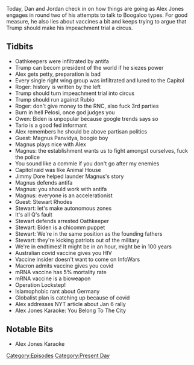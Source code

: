 {{Episode
    | title             = January 28-31, 2021
    | caption           = [https://knowledgefight.libsyn.com/526-january-28-31-2021 Listen to this episode on Libsyn]
    | episodeNumber     = 526
    | length            = 02:00:49
    | airDate           = February 1, 2021
    | coverageStartDate = January 28, 2021
    | coverageEndDate   = January 31, 2021
    | episodeType       = [[:Category:Present Day|Present Day]]
    | appearance        = [[Roger Stone]], [[Marco Rubio]], [[Owen Shroyer]], [[Enrique Tario]], [[Magnus Panvidya]], [[Jimmy Dore]], [[Stewart Rhodes]], [[Emmanuel Macron]]
    | oocDrop           = Burn in hell, Nietzsche and Biden!
    | previousEpisode   = [[525: January 27, 2021]]
    | nextEpisode       = [[527: February 4, 2021]]
}}

{{Stub}}

Today, Dan and Jordan check in on how things are going as Alex Jones engages in round two of his attempts to talk to Boogaloo types. For good measure, he also lies about vaccines a bit and keeps trying to argue that Trump should make his impeachment trial a circus.

==Tidbits==

*Oathkeepers were infiltrated by antifa
*Trump can becom president of the world if he siezes power
*Alex gets petty, preparation is bad
*Every single right wing group was infiltrated and lured to the Capitol
*Roger: history is written by the left
*Trump should turn impeachment trial into circus
*Trump should run against Rubio
*Roger: don't give money to the RNC, also fuck 3rd parties
*Burn in hell Pelosi, once god judges you
*Owen: Biden is unpopular because google trends says so
*Tario is a good fed informant
*Alex remembers he should be above partisan politics
*Guest: Magnus Panvidya, boogie boy
*Magnus plays nice with Alex
*Magnus: the establishment wants us to fight amongst ourselves, fuck the police
*You sound like a commie if you don't go after my enemies
*Capitol raid was like Animal House
*Jimmy Dore helped launder Magnus's story
*Magnus defends antifa
*Magnus: you should work with antifa
*Magnus: everyone is an accelerationist
*Guest: Stewart Rhodes
*Stewart: let's make autonomous zones
*It's all Q's fault
*Stewart defends arrested Oathkeeper
*Stewart: Biden is a chicomm puppet
*Stewart: We're in the same position as the founding fathers
*Stewart: they're kicking patriots out of the military
*We're in endtimes! It might be in an hour, might be in 100 years
*Australian covid vaccine gives you HIV
*Vaccine insider doesn't want to come on InfoWars
*Macron admits vaccine gives you covid
*mRNA vaccine has 5% mortality rate
*mRNA vaccine is a bioweapon
*Operation Lockstep!
*Islamophobic rant about Germany
*Globalist plan is catching up because of covid
*Alex addresses NYT article about Jan 6 rally
*Alex Jones Karaoke: You Belong To The City

==Notable Bits==

*Alex Jones Karaoke

[[Category:Episodes]]
[[Category:Present Day]]
